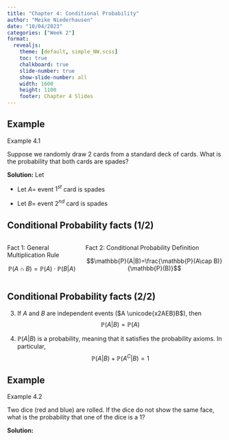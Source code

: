 ```yaml
---
title: "Chapter 4: Conditional Probability"
author: "Meike Niederhausen"
date: "10/04/2023"
categories: ["Week 2"]
format: 
  revealjs:
    theme: [default, simple_NW.scss]
    toc: true
    chalkboard: true
    slide-number: true
    show-slide-number: all
    width: 1600
    height: 1100
    footer: Chapter 4 Slides
---
```


## Example

::: example
::: ex-title
Example 4.1
:::

::: ex-cont
Suppose we randomly draw 2 cards from a standard deck of cards. What is the probability that both cards are spades?
:::
:::

**Solution:** Let

-   Let $A =$ event $1^{st}$ card is spades

-   Let $B =$ event $2^{nd}$ card is spades

## Conditional Probability facts (1/2)

::: columns
::: column
::: fact
::: fact-title
Fact 1: General Multiplication Rule
:::

::: fact-cont
$$\mathbb{P}(A\cap B)=\mathbb{P}(A)\cdot\mathbb{P}(B|A)$$
:::
:::
:::

::: column
::: fact
::: fact-title
Fact 2: Conditional Probability Definition
:::

::: fact-cont
$$\mathbb{P}(A|B)=\frac{\mathbb{P}(A\cap B)}{\mathbb{P}(B)}$$
:::
:::
:::
:::

## Conditional Probability facts (2/2)

3.  If $A$ and $B$ are independent events ($A \unicode{x2AEB}B$), then $$\mathbb{P}(A|B) = \mathbb{P}(A)$$

4.  $\mathbb{P}(A|B)$ is a probability, meaning that it satisfies the probability axioms. In particular, $$\mathbb{P}(A|B) + \mathbb{P}(A^C|B) = 1$$

## Example

::: example
::: ex-title
Example 4.2
:::

::: ex-cont
Two dice (red and blue) are rolled. If the dice do not show the same face, what is the probability that one of the dice is a 1?
:::
:::

**Solution:**
